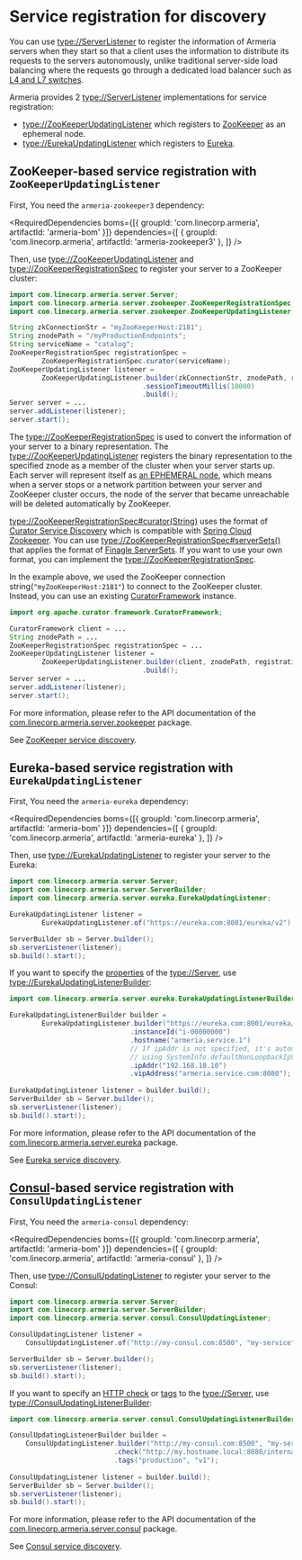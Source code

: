 # Service registration for discovery

You can use <type://ServerListener> to register the information of Armeria servers when they start so that
a client uses the information to distribute its requests to the servers autonomously, unlike
traditional server-side load balancing where the requests go through a dedicated load balancer such as
[L4 and L7 switches](https://en.wikipedia.org/wiki/Multilayer_switch#Layer_4%E2%80%937_switch,_web_switch,_or_content_switch).

Armeria provides 2 <type://ServerListener> implementations for service registration:
- <type://ZooKeeperUpdatingListener> which registers to [ZooKeeper](https://zookeeper.apache.org/)
  as an ephemeral node.
- <type://EurekaUpdatingListener> which registers to [Eureka](https://github.com/Netflix/eureka/).

## ZooKeeper-based service registration with `ZooKeeperUpdatingListener`

First, You need the `armeria-zookeeper3` dependency:

<RequiredDependencies
  boms={[{ groupId: 'com.linecorp.armeria', artifactId: 'armeria-bom' }]}
  dependencies={[
    { groupId: 'com.linecorp.armeria', artifactId: 'armeria-zookeeper3' },
  ]}
/>

Then, use <type://ZooKeeperUpdatingListener> and <type://ZooKeeperRegistrationSpec> to register your server
to a ZooKeeper cluster:

```java
import com.linecorp.armeria.server.Server;
import com.linecorp.armeria.server.zookeeper.ZooKeeperRegistrationSpec;
import com.linecorp.armeria.server.zookeeper.ZooKeeperUpdatingListener;

String zkConnectionStr = "myZooKeeperHost:2181";
String znodePath = "/myProductionEndpoints";
String serviceName = "catalog";
ZooKeeperRegistrationSpec registrationSpec =
        ZooKeeperRegistrationSpec.curator(serviceName);
ZooKeeperUpdatingListener listener =
        ZooKeeperUpdatingListener.builder(zkConnectionStr, znodePath, registrationSpec)
                                 .sessionTimeoutMillis(10000)
                                 .build();
Server server = ...
server.addListener(listener);
server.start();
```

The <type://ZooKeeperRegistrationSpec> is used to convert the information of your server to a binary
representation. The <type://ZooKeeperUpdatingListener> registers the binary representation to the specified
znode as a member of the cluster when your server starts up. Each server will represent itself as
[an EPHEMERAL node](https://zookeeper.apache.org/doc/r3.4.10/zookeeperOver.html#Nodes+and+ephemeral+nodes),
which means when a server stops or a network partition between your server and ZooKeeper cluster occurs,
the node of the server that became unreachable will be deleted automatically by ZooKeeper.

<type://ZooKeeperRegistrationSpec#curator(String)> uses the format of
[Curator Service Discovery](https://curator.apache.org/docs/service-discovery/) which is compatible
with [Spring Cloud Zookeeper](https://cloud.spring.io/spring-cloud-zookeeper/reference/html/).
You can use <type://ZooKeeperRegistrationSpec#serverSets()> that applies the format of
[Finagle ServerSets](https://twitter.github.io/finagle/docs/com/twitter/serverset.html).
If you want to use your own format, you can implement the <type://ZooKeeperRegistrationSpec>.

In the example above, we used the ZooKeeper connection string(`"myZooKeeperHost:2181"`) to connect to
the ZooKeeper cluster. Instead, you can use an existing
[CuratorFramework](https://curator.apache.org/apidocs/org/apache/curator/framework/CuratorFramework.html)
instance.

```java
import org.apache.curator.framework.CuratorFramework;

CuratorFramework client = ...
String znodePath = ...
ZooKeeperRegistrationSpec registrationSpec = ...
ZooKeeperUpdatingListener listener =
        ZooKeeperUpdatingListener.builder(client, znodePath, registrationSpec)
                                 .build();
Server server = ...
server.addListener(listener);
server.start();
```

For more information, please refer to the API documentation of the
[com.linecorp.armeria.server.zookeeper](https://javadoc.io/doc/com.linecorp.armeria/armeria-javadoc/latest/com/linecorp/armeria/server/zookeeper/package-summary.html) package.

<Tip>

See [ZooKeeper service discovery](/docs/client-service-discovery#zookeeper-based-service-discovery-with-zookeeperendpointgroup).

</Tip>

## Eureka-based service registration with `EurekaUpdatingListener`

First, You need the `armeria-eureka` dependency:

<RequiredDependencies
  boms={[{ groupId: 'com.linecorp.armeria', artifactId: 'armeria-bom' }]}
  dependencies={[
    { groupId: 'com.linecorp.armeria', artifactId: 'armeria-eureka' },
  ]}
/>

Then, use <type://EurekaUpdatingListener> to register your server to the Eureka:

```java
import com.linecorp.armeria.server.Server;
import com.linecorp.armeria.server.ServerBuilder;
import com.linecorp.armeria.server.eureka.EurekaUpdatingListener;

EurekaUpdatingListener listener =
        EurekaUpdatingListener.of("https://eureka.com:8001/eureka/v2");

ServerBuilder sb = Server.builder();
sb.serverListener(listener);
sb.build().start();
```

If you want to specify the [properties](https://github.com/Netflix/eureka/wiki/Eureka-REST-operations)
of the <type://Server>, use <type://EurekaUpdatingListenerBuilder>:

```java
import com.linecorp.armeria.server.eureka.EurekaUpdatingListenerBuilder;

EurekaUpdatingListenerBuilder builder =
        EurekaUpdatingListener.builder("https://eureka.com:8001/eureka/v2")
                              .instanceId("i-00000000")
                              .hostname("armeria.service.1")
                              // If ipAddr is not specified, it's automatically filled
                              // using SystemInfo.defaultNonLoopbackIpV4Address().
                              .ipAddr("192.168.10.10")
                              .vipAddress("armeria.service.com:8080");
                              
EurekaUpdatingListener listener = builder.build();
ServerBuilder sb = Server.builder();
sb.serverListener(listener);
sb.build().start();
```

For more information, please refer to the API documentation of the
[com.linecorp.armeria.server.eureka](https://javadoc.io/doc/com.linecorp.armeria/armeria-javadoc/latest/com/linecorp/armeria/server/eureka/package-summary.html) package.

<Tip>

See [Eureka service discovery](/docs/client-service-discovery#eureka-based-service-discovery-with-eurekaendpointgroup).

</Tip>

## [Consul](https://www.consul.io)-based service registration with `ConsulUpdatingListener`

First, You need the `armeria-consul` dependency:

<RequiredDependencies
boms={[{ groupId: 'com.linecorp.armeria', artifactId: 'armeria-bom' }]}
dependencies={[
{ groupId: 'com.linecorp.armeria', artifactId: 'armeria-consul' },
]}
/>

Then, use <type://ConsulUpdatingListener> to register your server to the Consul:

```java
import com.linecorp.armeria.server.Server;
import com.linecorp.armeria.server.ServerBuilder;
import com.linecorp.armeria.server.consul.ConsulUpdatingListener;

ConsulUpdatingListener listener =
    ConsulUpdatingListener.of("http://my-consul.com:8500", "my-service");

ServerBuilder sb = Server.builder();
sb.serverListener(listener);
sb.build().start();
```

If you want to specify an [HTTP check](https://www.consul.io/api/agent/check#http) or 
[tags](https://www.consul.io/api-docs/agent/service#tags) to the <type://Server>, 
use <type://ConsulUpdatingListenerBuilder>:

```java
import com.linecorp.armeria.server.consul.ConsulUpdatingListenerBuilder;

ConsulUpdatingListenerBuilder builder =
    ConsulUpdatingListener.builder("http://my-consul.com:8500", "my-service")
                          .check("http://my.hostname.local:8080/internal/l7check")
                          .tags("production", "v1");
                              
ConsulUpdatingListener listener = builder.build();
ServerBuilder sb = Server.builder();
sb.serverListener(listener);
sb.build().start();
```

For more information, please refer to the API documentation of the
[com.linecorp.armeria.server.consul](https://javadoc.io/doc/com.linecorp.armeria/armeria-javadoc/latest/com/linecorp/armeria/client/consul/package-summary.html) package.

<Tip>

See [Consul service discovery](/docs/client-service-discovery#consul-based-service-discovery-with-consulendpointgroup).

</Tip>
